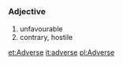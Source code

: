 =={{en}}==
===Adjective===
#unfavourable
#contrary, hostile

[[et:Adverse]]
[[it:adverse]]
[[pl:Adverse]]